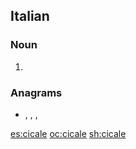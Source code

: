 ==Italian==

===Noun===
{{head|it|noun plural form|g=f}}

# {{plural of|cicala|lang=it}}

===Anagrams===
* {{l|it|calice}}, {{l|it|cecali}}, {{l|it|leccai}}, {{l|it|leccia}}

[[es:cicale]]
[[oc:cicale]]
[[sh:cicale]]